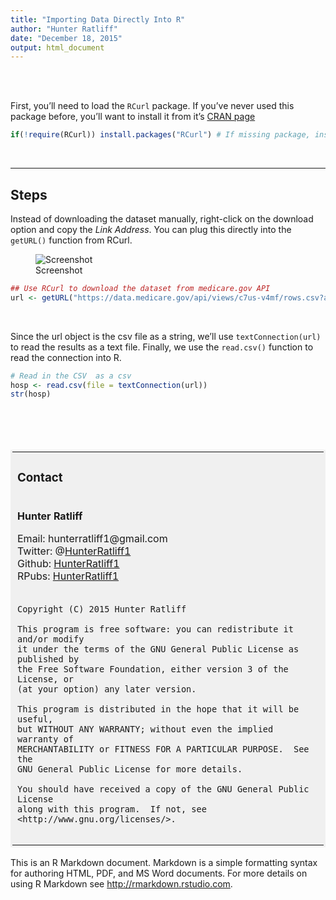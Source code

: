 ```yaml
---
title: "Importing Data Directly Into R"
author: "Hunter Ratliff"
date: "December 18, 2015"
output: html_document
---
```


<br><br>

First, you'll need to load the `RCurl` package. If you've never used this package before, you'll want to install it from it's [CRAN page](https://cran.r-project.org/web/packages/RCurl/index.html)

```r
if(!require(RCurl)) install.packages("RCurl") # If missing package, install from CRAN
```

<br>

***

## Steps

Instead of downloading the dataset manually, right-click on the download option and copy the *Link Address*. You can plug this directly into the `getURL()` function from RCurl. 

![Screenshot](Img.png)

```r
## Use RCurl to download the dataset from medicare.gov API 
url <- getURL("https://data.medicare.gov/api/views/c7us-v4mf/rows.csv?accessType=DOWNLOAD")
```


<br>


Since the url object is the csv file as a string, we'll use `textConnection(url)` to read the results as a text file. Finally, we use the `read.csv()` function to read the connection into R.

```r
# Read in the CSV  as a csv 
hosp <- read.csv(file = textConnection(url))
str(hosp)
```

<br><br><br>

<table style="background-color: #f0f0f0;padding: 3; width: 100%">
<tr><td>
### Contact
</td></tr>
<tr><td>

**Hunter Ratliff**

Email: hunterratliff1@gmail.com   
Twitter: @[HunterRatliff1](https://twitter.com/HunterRatliff1)   
Github: [HunterRatliff1](https://github.com/hunterratliff1)   
RPubs: [HunterRatliff1](rpubs.com/HunterRatliff1)   

</td></tr>
<tr><td>
```
Copyright (C) 2015 Hunter Ratliff

This program is free software: you can redistribute it and/or modify
it under the terms of the GNU General Public License as published by
the Free Software Foundation, either version 3 of the License, or
(at your option) any later version.

This program is distributed in the hope that it will be useful,
but WITHOUT ANY WARRANTY; without even the implied warranty of
MERCHANTABILITY or FITNESS FOR A PARTICULAR PURPOSE.  See the
GNU General Public License for more details.

You should have received a copy of the GNU General Public License
along with this program.  If not, see <http://www.gnu.org/licenses/>.


```
</td></tr></table>

This is an R Markdown document. Markdown is a simple formatting syntax for authoring HTML, PDF, and MS Word documents. For more details on using R Markdown see <http://rmarkdown.rstudio.com>.
